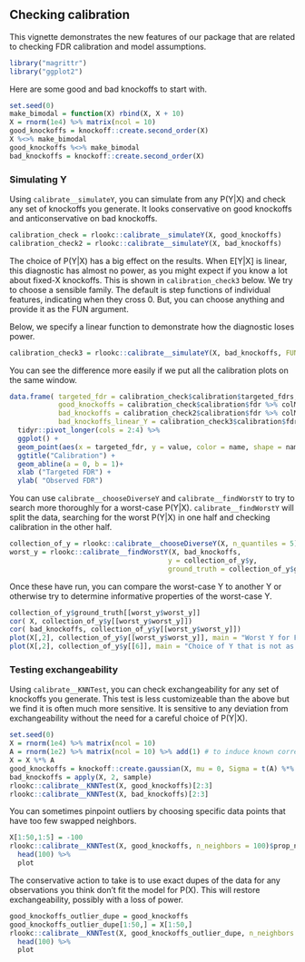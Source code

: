## Checking calibration

This vignette demonstrates the new features of our package that
are related to checking FDR calibration and model assumptions.

```r
library("magrittr")
library("ggplot2")
```

Here are some good and bad knockoffs to start with.

```r
set.seed(0)
make_bimodal = function(X) rbind(X, X + 10)
X = rnorm(1e4) %>% matrix(ncol = 10)
good_knockoffs = knockoff::create.second_order(X)
X %<>% make_bimodal
good_knockoffs %<>% make_bimodal
bad_knockoffs = knockoff::create.second_order(X)
```


### Simulating Y

Using `calibrate__simulateY`, you can simulate from any P(Y|X) and check any set of knockoffs you generate. It looks conservative on good knockoffs and anticonservative on bad knockoffs.

```r
calibration_check = rlookc::calibrate__simulateY(X, good_knockoffs)
calibration_check2 = rlookc::calibrate__simulateY(X, bad_knockoffs)
```

The choice of P(Y|X) has a big effect on the results.
When E[Y|X] is linear, this diagnostic has almost no power, as you might expect
if you know a lot about fixed-X knockoffs. This is shown in `calibration_check3` below.
We try to choose a sensible family.
The default is step functions of individual features, indicating when they cross 0.
But, you can choose anything and provide it as the FUN argument. 

Below, we specify a linear function to demonstrate how the diagnostic loses power. 

```r
calibration_check3 = rlookc::calibrate__simulateY(X, bad_knockoffs, FUN = function(x) 2*x)
```

You can see the difference more easily if we put all the calibration plots on the same window.

```r
data.frame( targeted_fdr = calibration_check$calibration$targeted_fdrs, 
            good_knockoffs = calibration_check$calibration$fdr %>% colMeans, 
            bad_knockoffs = calibration_check2$calibration$fdr %>% colMeans, 
            bad_knockoffs_linear_Y = calibration_check3$calibration$fdr %>% colMeans) %>%
  tidyr::pivot_longer(cols = 2:4) %>%
  ggplot() + 
  geom_point(aes(x = targeted_fdr, y = value, color = name, shape = name)) + 
  ggtitle("Calibration") + 
  geom_abline(a = 0, b = 1)+
  xlab ("Targeted FDR") + 
  ylab( "Observed FDR")
```

You can use `calibrate__chooseDiverseY` and `calibrate__findWorstY` to try
to search more thoroughly for a worst-case P(Y|X).
`calibrate__findWorstY` will split the data, searching for the worst P(Y|X)
in one half and checking calibration in the other half.

```r
collection_of_y = rlookc::calibrate__chooseDiverseY(X, n_quantiles = 5)
worst_y = rlookc::calibrate__findWorstY(X, bad_knockoffs,
                                       y = collection_of_y$y,
                                       ground_truth = collection_of_y$ground_truth)
```

Once these have run, you can compare the worst-case Y to another Y or otherwise
try to determine informative properties of the worst-case Y.

```r
collection_of_y$ground_truth[[worst_y$worst_y]]
cor( X, collection_of_y$y[[worst_y$worst_y]])
cor( bad_knockoffs, collection_of_y$y[[worst_y$worst_y]])
plot(X[,2], collection_of_y$y[[worst_y$worst_y]], main = "Worst Y for FDR control")
plot(X[,2], collection_of_y$y[[6]], main = "Choice of Y that is not as bad")
```

### Testing exchangeability

Using `calibrate__KNNTest`, you can check exchangeability for any set of knockoffs you generate.
This test is less customizeable than the above but we find it is often much more sensitive.
It is sensitive to any deviation from exchangeability without the need
for a careful choice of P(Y|X).

```r
set.seed(0)
X = rnorm(1e4) %>% matrix(ncol = 10)
A = rnorm(1e2) %>% matrix(ncol = 10) %>% add(1) # to induce known correlation across variables
X = X %*% A
good_knockoffs = knockoff::create.gaussian(X, mu = 0, Sigma = t(A) %*% A)
bad_knockoffs = apply(X, 2, sample)
rlookc::calibrate__KNNTest(X, good_knockoffs)[2:3]
rlookc::calibrate__KNNTest(X, bad_knockoffs)[2:3]
```

You can sometimes pinpoint outliers by choosing specific data points that have too few swapped neighbors.

```r
X[1:50,1:5] = -100
rlookc::calibrate__KNNTest(X, good_knockoffs, n_neighbors = 100)$prop_not_swapped_per_observation %>%
  head(100) %>%
  plot
```

The conservative action to take is to use exact dupes of the data for
any observations you think don't fit the model for P(X).
This will restore exchangeability, possibly with a loss of power.

```r
good_knockoffs_outlier_dupe = good_knockoffs
good_knockoffs_outlier_dupe[1:50,] = X[1:50,]
rlookc::calibrate__KNNTest(X, good_knockoffs_outlier_dupe, n_neighbors = 100)$prop_not_swapped_per_observation %>%
  head(100) %>%
  plot
```

